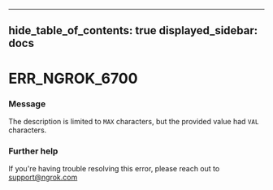 

---
hide_table_of_contents: true
displayed_sidebar: docs
---


# ERR_NGROK_6700

### Message
The description is limited to `MAX` characters, but the provided value had `VAL` characters.

<ErrorDetails error="err_ngrok_6700" />



### Further help
If you're having trouble resolving this error, please reach out to [support@ngrok.com](mailto:support@ngrok.com?subject=Help%20with%20ERR_NGROK_6700)

